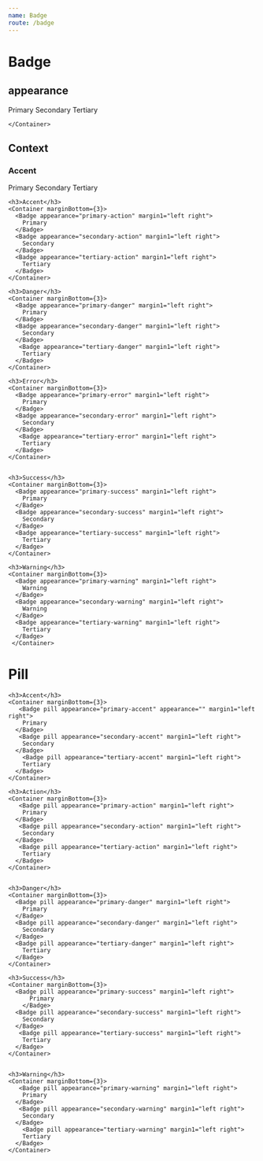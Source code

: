 ---
name: Badge
route: /badge
---


# Badge

<Props of={Badge} />

## appearance

<Playground>
  <ThemeProvider>
    <Container marginBottom={3}>
      <Badge appearance="primary" margin1="left right">
        Primary
      </Badge>
      <Badge appearance="secondary" margin1="left right">
        Secondary
      </Badge>
      <Badge appearance="tertiary" margin1="left right">Tertiary</Badge>

    </Container>

  </ThemeProvider>
</Playground>

## Context

<Playground>
  <ThemeProvider>
    <h3>Accent</h3>
    <Container marginBottom={3}>
      <Badge appearance='primary-accent' margin1="left right">
        Primary 
      </Badge>
      <Badge appearance='secondary-accent' margin1="left right">
        Secondary
      </Badge>
      <Badge appearance='tertiary-accent' margin1="left right">
        Tertiary
      </Badge>
    </Container>

    <h3>Accent</h3>
    <Container marginBottom={3}>
      <Badge appearance="primary-action" margin1="left right">
        Primary
      </Badge>
      <Badge appearance="secondary-action" margin1="left right">
        Secondary
      </Badge>
      <Badge appearance="tertiary-action" margin1="left right">
        Tertiary
      </Badge>
    </Container>

    <h3>Danger</h3>
    <Container marginBottom={3}>
      <Badge appearance="primary-danger" margin1="left right">
        Primary
      </Badge>
      <Badge appearance="secondary-danger" margin1="left right">
        Secondary
      </Badge>
       <Badge appearance="tertiary-danger" margin1="left right">
        Tertiary
      </Badge>
    </Container>

    <h3>Error</h3>
    <Container marginBottom={3}>
      <Badge appearance="primary-error" margin1="left right">
        Primary
      </Badge>
      <Badge appearance="secondary-error" margin1="left right">
        Secondary
      </Badge>
       <Badge appearance="tertiary-error" margin1="left right">
        Tertiary
      </Badge>
    </Container>


    <h3>Success</h3>
    <Container marginBottom={3}>
      <Badge appearance="primary-success" margin1="left right">
        Primary
      </Badge>
      <Badge appearance="secondary-success" margin1="left right">
        Secondary
      </Badge>
      <Badge appearance="tertiary-success" margin1="left right">
        Tertiary
      </Badge>
    </Container>

    <h3>Warning</h3>
    <Container marginBottom={3}>
      <Badge appearance="primary-warning" margin1="left right">
        Warning
      </Badge>
      <Badge appearance="secondary-warning" margin1="left right">
        Warning
      </Badge>
      <Badge appearance="tertiary-warning" margin1="left right">
        Tertiary
      </Badge>
     </Container>

  </ThemeProvider>
</Playground>

# Pill

<Playground>
  <ThemeProvider>

    <h3>Accent</h3>
    <Container marginBottom={3}>
       <Badge pill appearance="primary-accent" appearance="" margin1="left right">
        Primary
      </Badge>
       <Badge pill appearance="secondary-accent" margin1="left right">
        Secondary
      </Badge>
        <Badge pill appearance="tertiary-accent" margin1="left right">
        Tertiary
      </Badge>
    </Container>

    <h3>Action</h3>
    <Container marginBottom={3}>
       <Badge pill appearance="primary-action" margin1="left right">
        Primary
      </Badge>
       <Badge pill appearance="secondary-action" margin1="left right">
        Secondary
      </Badge>
       <Badge pill appearance="tertiary-action" margin1="left right">
        Tertiary
      </Badge>
    </Container>


    <h3>Danger</h3>
    <Container marginBottom={3}>
      <Badge pill appearance="primary-danger" margin1="left right">
        Primary
      </Badge>
      <Badge pill appearance="secondary-danger" margin1="left right">
        Secondary
      </Badge>
      <Badge pill appearance="tertiary-danger" margin1="left right">
        Tertiary
      </Badge>
    </Container>

    <h3>Success</h3>
    <Container marginBottom={3}>
      <Badge pill appearance="primary-success" margin1="left right">
          Primary
        </Badge>
      <Badge pill appearance="secondary-success" margin1="left right">
        Secondary
      </Badge>
       <Badge pill appearance="tertiary-success" margin1="left right">
        Tertiary
      </Badge>
    </Container>


    <h3>Warning</h3>
    <Container marginBottom={3}>
       <Badge pill appearance="primary-warning" margin1="left right">
        Primary
      </Badge>
       <Badge pill appearance="secondary-warning" margin1="left right">
        Secondary
      </Badge>
        <Badge pill appearance="tertiary-warning" margin1="left right">
        Tertiary
      </Badge>
    </Container>

  </ThemeProvider>
</Playground>
